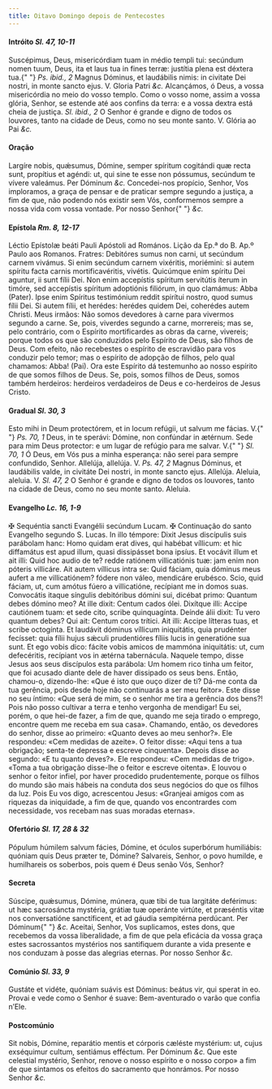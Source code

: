 ```yaml
---
title: Oitavo Domingo depois de Pentecostes
---
```


<h4 class="text-center">
  Intróito <em>Sl. 47, 10-11</em>
</h4>
<div class="grid grid-cols-2 gap-5">
  <span class="text-justify">
    Suscépimus, Deus, misericórdiam tuam in médio templi tui: secúndum nomen
    tuum, Deus, ita et laus tua in fines terræ: justítia plena est déxtera tua.{" "}
    <em>Ps. ibid., 2</em> Magnus Dóminus, et laudábilis nimis: in civitate Dei
    nostri, in monte sancto ejus. V. Gloria Patri <em>&c.</em>
  </span>
  <span class="text-justify">
    Alcançámos, ó Deus, a vossa misericórdia no meio do vosso templo. Como o
    vosso nome, assim a vossa glória, Senhor, se estende até aos confins da
    terra: e a vossa dextra está cheia de justiça. <em>Sl. ibid., 2</em> O
    Senhor é grande e digno de todos os louvores, tanto na cidade de Deus, como
    no seu monte santo. V. Glória ao Pai <em>&c.</em>
  </span>
</div>


#### Oração
<div class="grid grid-cols-2 gap-5">
  <span class="text-justify">
    Largíre nobis, quǽsumus, Dómine, semper spíritum cogitándi quæ recta sunt,
    propítius et agéndi: ut, qui sine te esse non póssumus, secúndum te vívere
    valeámus. Per Dóminum <em>&c.</em>
  </span>
  <span class="text-justify">
    Concedei-nos propício, Senhor, Vos imploramos, a graça de pensar e de
    praticar sempre segundo a justiça, a fim de que, não podendo nós existir sem
    Vós, conformemos sempre a nossa vida com vossa vontade. Por nosso Senhor{" "}
    <em>&c.</em>
  </span>
</div>

<h4 class="text-center">
  Epístola <em>Rm. 8, 12-17</em>
</h4>
<div class="grid grid-cols-2 gap-5">
  <span class="text-justify">
    Léctio Epístolæ beáti Pauli Apóstoli ad Romános.
  </span>
  <span class="text-justify">Lição da Ep.ª do B. Ap.º Paulo aos Romanos.</span>
  <span class="text-justify">
    Fratres: Debitóres sumus non carni, ut secúndum carnem vivámus. Si enim
    secúndum carnem vixéritis, moriémini: si autem spíritu facta carnis
    mortificavéritis, vivétis. Quicúmque enim spíritu Dei aguntur, ii sunt fílii
    Dei. Non enim accepístis spíritum servitútis íterum in timóre, sed
    accepístis spíritum adoptiónis filiórum, in quo clamámus: Abba (Pater). Ipse
    enim Spíritus testimónium reddit spirítui nostro, quod sumus fílii Dei. Si
    autem fílii, et herédes: herédes quidem Dei, coherédes autem Christi.
  </span>
  <span class="text-justify">
    Meus irmãos: Não somos devedores à carne para vivermos segundo a carne. Se,
    pois, viverdes segundo a carne, morrereis; mas se, pelo contrário, com o
    Espírito mortificardes as obras da carne, vivereis; porque todos os que são
    conduzidos pelo Espírito de Deus, são filhos de Deus. Com efeito, não
    recebestes o espírito de escravidão para vos conduzir pelo temor; mas o
    espírito de adopção de filhos, pelo qual chamamos: Abba! (Pai). Ora este
    Espírito dá testemunho ao nosso espírito de que somos filhos de Deus. Se,
    pois, somos filhos de Deus, somos também herdeiros: herdeiros verdadeiros de
    Deus e co-herdeiros de Jesus Cristo.
  </span>
</div>

<h4 class="text-center">
  Gradual <em>Sl. 30, 3</em>
</h4>
<div class="grid grid-cols-2 gap-5">
  <span class="text-justify">
    Esto mihi in Deum protectórem, et in locum refúgii, ut salvum me fácias. V.{" "}
    <em>Ps. 70, 1</em> Deus, in te sperávi: Dómine, non confúndar in ætérnum.
  </span>
  <span class="text-justify">
    Sede para mim Deus protector: e um lugar de refúgio para me salvar. V.{" "}
    <em>Sl. 70, 1</em> Ó Deus, em Vós pus a minha esperança: não serei para
    sempre confundido, Senhor.
  </span>
  <span class="text-justify">
    Allelúja, allelúja. V. <em>Ps. 47, 2</em> Magnus Dóminus, et laudábilis
    valde, in civitáte Dei nostri, in monte sancto ejus. Allelúja.
  </span>
  <span class="text-justify">
    Aleluia, aleluia. V. <em>Sl. 47, 2</em> O Senhor é grande e digno de todos
    os louvores, tanto na cidade de Deus, como no seu monte santo. Aleluia.
  </span>
</div>

<h4 class="text-center">
  Evangelho <em>Lc. 16, 1-9</em>
</h4>
<div class="grid grid-cols-2 gap-5">
  <span class="text-justify">
    <span class="text-red-500">&#10016;</span> Sequéntia sancti Evangélii
    secúndum Lucam.
  </span>
  <span class="text-justify">
    <span class="text-red-500">&#10016;</span> Continuação do santo Evangelho
    segundo S. Lucas.
  </span>
  <span class="text-justify">
    In illo témpore: Dixit Jesus discípulis suis parábolam hanc: Homo quidam
    erat dives, qui habébat víllicum: et hic diffamátus est apud illum, quasi
    dissipásset bona ipsíus. Et vocávit illum et ait illi: Quid hoc audio de te?
    redde ratiónem villicatiónis tuæ: jam enim non póteris villicáre. Ait autem
    víllicus intra se: Quid fáciam, quia dóminus meus aufert a me villicatiónem?
    fódere non váleo, mendicáre erubésco. Scio, quid fáciam, ut, cum amótus
    fúero a villicatióne, recípiant me in domos suas. Convocátis itaque síngulis
    debitóribus dómini sui, dicébat primo: Quantum debes dómino meo? At ille
    dixit: Centum cados ólei. Dixítque illi: Accipe cautiónem tuam: et sede
    cito, scribe quinquagínta. Deínde álii dixit: Tu vero quantum debes? Qui
    ait: Centum coros trítici. Ait illi: Accipe lítteras tuas, et scribe
    octogínta. Et laudávit dóminus víllicum iniquitátis, quia prudénter
    fecísset: quia fílii hujus sǽculi prudentióres fíliis lucis in generatióne
    sua sunt. Et ego vobis dico: fácite vobis amicos de mammóna iniquitátis: ut,
    cum defecéritis, recípiant vos in ætérna tabernácula.
  </span>
  <span class="text-justify">
    Naquele tempo, disse Jesus aos seus discípulos esta parábola: Um homem rico
    tinha um feitor, que foi acusado diante dele de haver dissipado os seus
    bens. Então, chamou-o, dizendo-lhe: «Que é isto que ouço dizer de ti? Dá-me
    conta da tua gerência, pois desde hoje não continuarás a ser meu feitor».
    Este disse no seu íntimo: «Que será de mim, se o senhor me tira a gerência
    dos bens?! Pois não posso cultivar a terra e tenho vergonha de mendigar! Eu
    sei, porém, o que hei-de fazer, a fim de que, quando me seja tirado o
    emprego, encontre quem me receba em sua casa». Chamando, então, os devedores
    do senhor, disse ao primeiro: «Quanto deves ao meu senhor?». Ele respondeu:
    «Cem medidas de azeite». O feitor disse: «Aqui tens a tua obrigação;
    senta-te depressa e escreve cinquenta». Depois disse ao segundo: «E tu
    quanto deves?». Ele respondeu: «Cem medidas de trigo». «Toma a tua obrigação
    disse-lhe o feitor e escreve oitenta». E louvou o senhor o feitor infiel,
    por haver procedido prudentemente, porque os filhos do mundo são mais hábeis
    na conduta dos seus negócios do que os filhos da luz. Pois Eu vos digo,
    acrescentou Jesus: «Granjeai amigos com as riquezas da iniquidade, a fim de
    que, quando vos encontrardes com necessidade, vos recebam nas suas moradas
    eternas».
  </span>
</div>

<h4 class="text-center">
  Ofertório <em>Sl. 17, 28 & 32</em>
</h4>
<div class="grid grid-cols-2 gap-5">
  <span class="text-justify">
    Pópulum húmilem salvum fácies, Dómine, et óculos superbórum humiliábis:
    quóniam quis Deus præter te, Dómine?
  </span>
  <span class="text-justify">
    Salvareis, Senhor, o povo humilde, e humilhareis os soberbos, pois quem é
    Deus senão Vós, Senhor?
  </span>
</div>


#### Secreta
<div class="grid grid-cols-2 gap-5">
  <span class="text-justify">
    Súscipe, quǽsumus, Dómine, múnera, quæ tibi de tua largitáte deférimus: ut
    hæc sacrosáncta mystéria, grátiæ tuæ operánte virtúte, et præséntis vitæ nos
    conversatióne sanctíficent, et ad gáudia sempitérna perdúcant. Per Dóminum{" "}
    <em>&c.</em>
  </span>
  <span class="text-justify">
    Aceitai, Senhor, Vos suplicamos, estes dons, que recebemos da vossa
    liberalidade, a fim de que pela eficácia da vossa graça estes sacrossantos
    mystérios nos santifiquem durante a vida presente e nos conduzam à posse das
    alegrias eternas. Por nosso Senhor <em>&c.</em>
  </span>
</div>

<h4 class="text-center">
  Comúnio <em>Sl. 33, 9</em>
</h4>
<div class="grid grid-cols-2 gap-5">
  <span class="text-justify">
    Gustáte et vidéte, quóniam suávis est Dóminus: beátus vir, qui sperat in eo.
  </span>
  <span class="text-justify">
    Provai e vede como o Senhor é suave: Bem-aventurado o varão que confia
    n’Ele.
  </span>
</div>


#### Postcomúnio
<div class="grid grid-cols-2 gap-5">
  <span class="text-justify">
    Sit nobis, Dómine, reparátio mentis et córporis cæléste mystérium: ut, cujus
    exséquimur cultum, sentiámus efféctum. Per Dóminum <em>&c.</em>
  </span>
  <span class="text-justify">
    Que este celestial mystério, Senhor, renove o nosso espírito e o nosso
    corpo» a fim de que sintamos os efeitos do sacramento que honrámos. Por
    nosso Senhor <em>&c.</em>
  </span>
</div>

